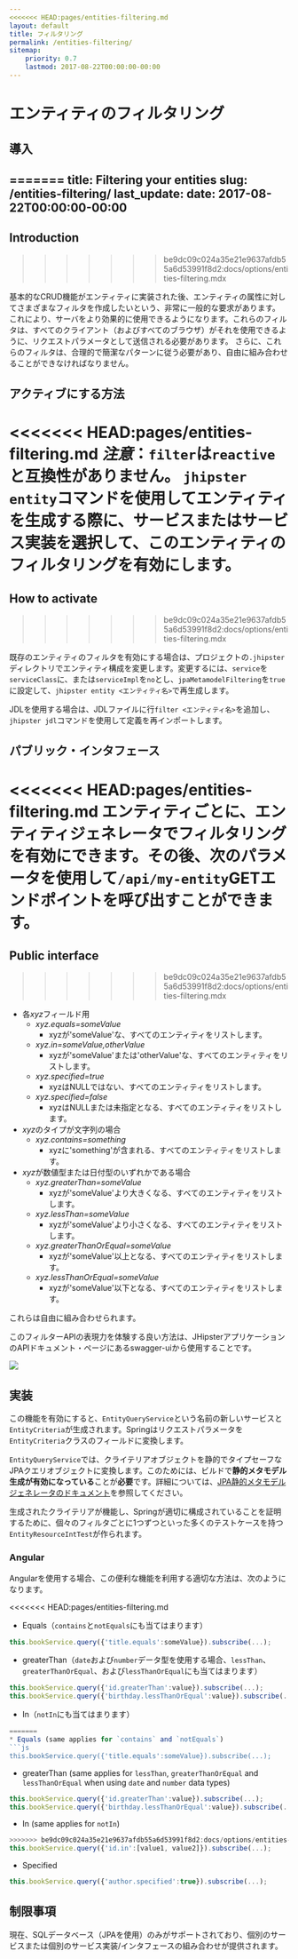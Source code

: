 ```yaml
---
<<<<<<< HEAD:pages/entities-filtering.md
layout: default
title: フィルタリング
permalink: /entities-filtering/
sitemap:
    priority: 0.7
    lastmod: 2017-08-22T00:00:00-00:00
---
```


# <i class="fa fa-filter"></i> エンティティのフィルタリング

## 導入
=======
title: Filtering your entities
slug: /entities-filtering/
last_update:
  date: 2017-08-22T00:00:00-00:00
---

## Introduction
>>>>>>> be9dc09c024a35e21e9637afdb55a6d53991f8d2:docs/options/entities-filtering.mdx

基本的なCRUD機能がエンティティに実装された後、エンティティの属性に対してさまざまなフィルタを作成したいという、非常に一般的な要求があります。
これにより、サーバをより効果的に使用できるようになります。これらのフィルタは、すべてのクライアント（およびすべてのブラウザ）がそれを使用できるように、リクエストパラメータとして送信される必要があります。
さらに、これらのフィルタは、合理的で簡潔なパターンに従う必要があり、自由に組み合わせることができなければなりません。
## アクティブにする方法

<<<<<<< HEAD:pages/entities-filtering.md
_注意_：`filter`は`reactive`と互換性がありません。
`jhipster entity`コマンドを使用してエンティティを生成する際に、サービスまたはサービス実装を選択して、このエンティティのフィルタリングを有効にします。
=======

## How to activate
>>>>>>> be9dc09c024a35e21e9637afdb55a6d53991f8d2:docs/options/entities-filtering.mdx

既存のエンティティのフィルタを有効にする場合は、プロジェクトの`.jhipster`ディレクトリでエンティティ構成を変更します。変更するには、`service`を`serviceClass`に、または`serviceImpl`を`no`とし、`jpaMetamodelFiltering`を`true`に設定して、`jhipster entity <エンティティ名>`で再生成します。

JDLを使用する場合は、JDLファイルに行`filter <エンティティ名>`を追加し、`jhipster jdl`コマンドを使用して定義を再インポートします。

## パブリック・インタフェース

<<<<<<< HEAD:pages/entities-filtering.md
エンティティごとに、エンティティジェネレータでフィルタリングを有効にできます。その後、次のパラメータを使用して`/api/my-entity`GETエンドポイントを呼び出すことができます。
=======

## Public interface
>>>>>>> be9dc09c024a35e21e9637afdb55a6d53991f8d2:docs/options/entities-filtering.mdx

* 各*xyz*フィールド用
    * *xyz.equals=someValue*
        - xyzが'someValue'な、すべてのエンティティをリストします。
    * *xyz.in=someValue,otherValue*
        - xyzが'someValue'または'otherValue'な、すべてのエンティティをリストします。
    * *xyz.specified=true*
        - xyzはNULLではない、すべてのエンティティをリストします。
    * *xyz.specified=false*
        - xyzはNULLまたは未指定となる、すべてのエンティティをリストします。
* *xyz*のタイプが文字列の場合
    * *xyz.contains=something*
        - xyzに'something'が含まれる、すべてのエンティティをリストします。
* *xyz*が数値型または日付型のいずれかである場合
    * *xyz.greaterThan=someValue*
        - xyzが'someValue'より大きくなる、すべてのエンティティをリストします。
    * *xyz.lessThan=someValue*
        - xyzが'someValue'より小さくなる、すべてのエンティティをリストします。        
    * *xyz.greaterThanOrEqual=someValue*
        - xyzが'someValue'以上となる、すべてのエンティティをリストします。
    * *xyz.lessThanOrEqual=someValue*
        - xyzが'someValue'以下となる、すべてのエンティティをリストします。

これらは自由に組み合わせられます。

このフィルターAPIの表現力を体験する良い方法は、JHipsterアプリケーションのAPIドキュメント・ページにあるswagger-uiから使用することです。

![](/images/entities_filtering_swagger.png)


## 実装

この機能を有効にすると、`EntityQueryService`という名前の新しいサービスと`EntityCriteria`が生成されます。Springはリクエストパラメータを`EntityCriteria`クラスのフィールドに変換します。

`EntityQueryService`では、クライテリアオブジェクトを静的でタイプセーフなJPAクエリオブジェクトに変換します。このためには、ビルドで**静的メタモデル生成が有効になっている**ことが**必要**です。詳細については、[JPA静的メタモデルジェネレータのドキュメント](https://docs.jboss.org/hibernate/orm/current/userguide/html_single/Hibernate_User_Guide.html#tooling-modelgen)を参照してください。

生成されたクライテリアが機能し、Springが適切に構成されていることを証明するために、個々のフィルタごとに1つずつといった多くのテストケースを持つ`EntityResourceIntTest`が作られます。

### Angular

Angularを使用する場合、この便利な機能を利用する適切な方法は、次のようになります。

<<<<<<< HEAD:pages/entities-filtering.md
* Equals（`contains`と`notEquals`にも当てはまります）
```javascript
this.bookService.query({'title.equals':someValue}).subscribe(...);
```
* greaterThan（`date`および`number`データ型を使用する場合、`lessThan`、`greaterThanOrEqual`、および`lessThanOrEqual`にも当てはまります）
```javascript
this.bookService.query({'id.greaterThan':value}).subscribe(...);
this.bookService.query({'birthday.lessThanOrEqual':value}).subscribe(...);
```
* In（`notIn`にも当てはまります）
```javascript
=======
* Equals (same applies for `contains` and `notEquals`)
```js
this.bookService.query({'title.equals':someValue}).subscribe(...);
```
* greaterThan (same applies for `lessThan`, `greaterThanOrEqual` and `lessThanOrEqual` when using `date` and `number` data types)
```js
this.bookService.query({'id.greaterThan':value}).subscribe(...);
this.bookService.query({'birthday.lessThanOrEqual':value}).subscribe(...);
```
* In (same applies for `notIn`)
```js
>>>>>>> be9dc09c024a35e21e9637afdb55a6d53991f8d2:docs/options/entities-filtering.mdx
this.bookService.query({'id.in':[value1, value2]}).subscribe(...);
```
* Specified
```js
this.bookService.query({'author.specified':true}).subscribe(...);
```

## 制限事項

現在、SQLデータベース（JPAを使用）のみがサポートされており、個別のサービスまたは個別のサービス実装/インタフェースの組み合わせが提供されます。
